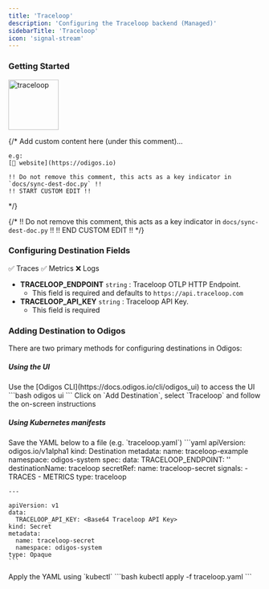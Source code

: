 ```yaml
---
title: 'Traceloop'
description: 'Configuring the Traceloop backend (Managed)'
sidebarTitle: 'Traceloop'
icon: 'signal-stream'
---
```


### Getting Started

<img src='https://d15jtxgb40qetw.cloudfront.net/traceloop.svg' alt='traceloop' width="100" height="100" className="not-prose" />

{/*
    Add custom content here (under this comment)...

    e.g:
    [🔗 website](https://odigos.io)

    !! Do not remove this comment, this acts as a key indicator in `docs/sync-dest-doc.py` !!
    !! START CUSTOM EDIT !!
*/}

{/*
    !! Do not remove this comment, this acts as a key indicator in `docs/sync-dest-doc.py` !!
    !! END CUSTOM EDIT !!
*/}

### Configuring Destination Fields

<Accordion title="Supported Signals:">
  ✅ Traces
  ✅ Metrics
  ❌ Logs
</Accordion>

- **TRACELOOP_ENDPOINT** `string` : Traceloop OTLP HTTP Endpoint.
  - This field is required and defaults to `https://api.traceloop.com`
- **TRACELOOP_API_KEY** `string` : Traceloop API Key.
  - This field is required

### Adding Destination to Odigos

There are two primary methods for configuring destinations in Odigos:

##### **Using the UI**

<Steps>
  <Step>
    Use the [Odigos CLI](https://docs.odigos.io/cli/odigos_ui) to access the UI
    ```bash
    odigos ui
    ```
  </Step>
  <Step>
    Click on `Add Destination`, select `Traceloop` and follow the on-screen instructions
  </Step>
</Steps>

##### **Using Kubernetes manifests**

<Steps>
  <Step>
    Save the YAML below to a file (e.g. `traceloop.yaml`)
    ```yaml
    apiVersion: odigos.io/v1alpha1
    kind: Destination
    metadata:
      name: traceloop-example
      namespace: odigos-system
    spec:
      data:
        TRACELOOP_ENDPOINT: '<Traceloop OTLP HTTP Endpoint (default: https://api.traceloop.com)>'
      destinationName: traceloop
      secretRef:
        name: traceloop-secret
      signals:
      - TRACES
      - METRICS
      type: traceloop

    ---

    apiVersion: v1
    data:
      TRACELOOP_API_KEY: <Base64 Traceloop API Key>
    kind: Secret
    metadata:
      name: traceloop-secret
      namespace: odigos-system
    type: Opaque
    ```
  </Step>
  <Step>
    Apply the YAML using `kubectl`
    ```bash
    kubectl apply -f traceloop.yaml
    ```
  </Step>
</Steps>